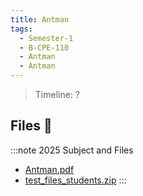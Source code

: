 ```yaml
---
title: Antman
tags:
  - Semester-1
  - B-CPE-110
  - Antman
  - Antman
---
```

> Timeline: ?


## Files 📂

:::note 2025 Subject and Files
- [Antman.pdf](https://github.com/Studio-17/Epitech-Subjects/raw/main/Semester-1/B-CPE-110/Antman/Antman/Antman.pdf)
- [test_files_students.zip](https://github.com/Studio-17/Epitech-Subjects/raw/main/Semester-1/B-CPE-110/Antman/Antman/test_files_students.zip)
:::

